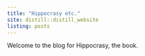 ```yaml
---
title: "Hippocrasy etc."
site: distill::distill_website
listing: posts
---
```


Welcome to the blog for Hippocrasy, the book.